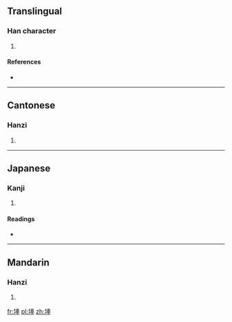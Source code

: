 ==Translingual==

===Han character===
{{Han char|rn=32|rad=土|as=08|sn=11|four=4515<sub>3</sub>|canj=土手大手 (GQKQ)}}

# {{defn|Han|sort=土08}}

====References====
* {{Han ref|kx=0231.030|dkj=05185|dj=0467.070|hdz=10448.020|uh=57F2|ud=22514|bh=D4BE|bd=54462}}

----

==Cantonese==

===Hanzi===
{{yue-hanzi|jyut=[[bong6]], [[bung6]], [[pung1]]|y=bong6, bung6, pung1}}

# {{defn|lang=yue|sort=土08}}

----

==Japanese==

===Kanji===
{{ja-kanji|grade=|rs=土08}}

# {{defn|lang=ja|sort=土08}}

====Readings====
* {{ja-readings|on=[[ほう]] (hō), [[ぼう]] (bō)|kun=[[ちり]] (chiri)}}

----

==Mandarin==

===Hanzi===
{{cmn-hanzi|pin=[[běng]] ([[beng3]])|wg=peng<sup>3</sup>}}

# {{defn|lang=cmn|sort=土08}}

[[fr:埲]]
[[pl:埲]]
[[zh:埲]]